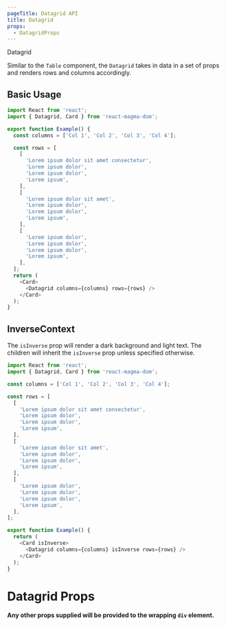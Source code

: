 ```yaml
---
pageTitle: Datagrid API
title: Datagrid
props:
  - DatagridProps
---
```


<DocsHeading type="api">Datagrid</DocsHeading>

Similar to the `Table` component, the `Datagrid` takes in data in a set of props and renders rows and columns accordingly.

## Basic Usage

```typescript
import React from 'react';
import { Datagrid, Card } from 'react-magma-dom';

export function Example() {
  const columns = ['Col 1', 'Col 2', 'Col 3', 'Col 4'];

  const rows = [
    [
      'Lorem ipsum dolor sit amet consectetur',
      'Lorem ipsum dolor',
      'Lorem ipsum dolor',
      'Lorem ipsum',
    ],
    [
      'Lorem ipsum dolor sit amet',
      'Lorem ipsum dolor',
      'Lorem ipsum dolor',
      'Lorem ipsum',
    ],
    [
      'Lorem ipsum dolor',
      'Lorem ipsum dolor',
      'Lorem ipsum dolor',
      'Lorem ipsum',
    ],
  ];
  return (
    <Card>
      <Datagrid columns={columns} rows={rows} />
    </Card>
  );
}
```

## InverseContext

The `isInverse` prop will render a dark background and light text. The children will
inherit the `isInverse` prop unless specified otherwise.

```typescript
import React from 'react';
import { Datagrid, Card } from 'react-magma-dom';

const columns = ['Col 1', 'Col 2', 'Col 3', 'Col 4'];

const rows = [
  [
    'Lorem ipsum dolor sit amet consectetur',
    'Lorem ipsum dolor',
    'Lorem ipsum dolor',
    'Lorem ipsum',
  ],
  [
    'Lorem ipsum dolor sit amet',
    'Lorem ipsum dolor',
    'Lorem ipsum dolor',
    'Lorem ipsum',
  ],
  [
    'Lorem ipsum dolor',
    'Lorem ipsum dolor',
    'Lorem ipsum dolor',
    'Lorem ipsum',
  ],
];

export function Example() {
  return (
    <Card isInverse>
      <Datagrid columns={columns} isInverse rows={rows} />
    </Card>
  );
}
```

# Datagrid Props

**Any other props supplied will be provided to the wrapping `div` element.**

<DatagridProps />
